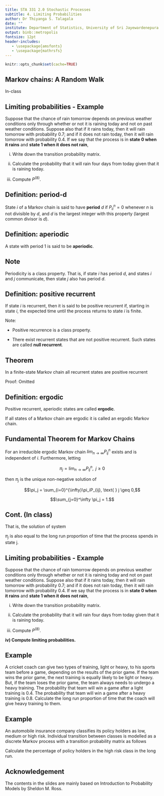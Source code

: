 ```yaml
---
title: STA 331 2.0 Stochastic Processes
subtitle: 4. Limiting Probabilities
author: Dr Thiyanga S. Talagala
date: ""
institute: Department of Statistics, University of Sri Jayewardenepura
output: binb::metropolis
fontsize: 12pt
header-includes:
   - \usepackage{amsfonts}
   - \usepackage{mathrsfs}
---
```


```r
knitr::opts_chunk$set(cache=TRUE)
```

## Markov chains: A Random Walk

In-class

## Limiting probabilities - Example

Suppose that the chance of rain tomorrow
depends on previous weather conditions only through whether or not it is
raining today and not on past weather conditions. Suppose also that if it rains
today, then it will rain tomorrow with probability 0.7; and if it does not rain today,
then it will rain tomorrow with probability 0.4.
If we say that the process is in **state 0 when it rains** and **state 1 when it does not rain**,  

i) Write down the transition probability matrix.

ii) Calculate the probability
that it will rain four days from today given that it is raining today.

iii) Compute $P^{(8)}$.

## Definition: period-d

State $i$ of a Markov chain is said to have **period**
$d$ if $P_{ii}^n=0$
 whenever $n$ is not divisible by $d$, and $d$ is the largest integer with this
property (largest common divisor is $d$). 

## Definition: aperiodic

A state with period 1 is said to be **aperiodic**.

## Note

Periodicity is a class
property. That is, if state $i$ has period $d$, and states $i$ and $j$ communicate, then
state $j$ also has period $d$.

## Definition: positive recurrent

If state $i$ is recurrent, then it is said to be positive recurrent if, starting in state $i$, the expected time until the process returns to state $i$ is finite.

Note:

- Positive recurrence is a class property.

- There exist recurrent states that
are not positive recurrent. Such states are called **null recurrent**.

## Theorem

In a finite-state Markov chain all recurrent states are positive recurrent

Proof: Omitted

## Definition: ergodic

Positive recurrent, aperiodic states are
called **ergodic**.

If all states of a Markov chain are ergodic it is called an ergodic Markov chain.

## Fundamental Theorem for Markov Chains

For an irreducible ergodic Markov chain $lim_{n \rightarrow \infty} P_{ij}^n$ exists and is independent of $i$. Furthermore, letting 

$$\pi_j=\lim_{n \to \infty} P_{ij}^n, \text{ } j \geq 0$$

then $\pi_j$ is the unique non-negative solution of 

$$\pi_j = \sum_{i=0}^{\infty}\pi_iP_{ij}, \text{ } j \geq 0,$$

$$\sum_{j=0}^\infty \pi_j = 1.$$

## Cont. (In class)

That is, the solution of system

\vspace{4cm}

$\pi_j$ is also equal to the long run proportion of time that the process spends in state j.

## Limiting probabilities - Example

Suppose that the chance of rain tomorrow
depends on previous weather conditions only through whether or not it is
raining today and not on past weather conditions. Suppose also that if it rains
today, then it will rain tomorrow with probability 0.7; and if it does not rain today,
then it will rain tomorrow with probability 0.4.
If we say that the process is in **state 0 when it rains** and **state 1 when it does not rain**,  

i) Write down the transition probability matrix.

ii) Calculate the probability
that it will rain four days from today given that it is raining today.

iii) Compute $P^{(8)}$.

**iv) Compute limiting probabilities.**

## Example

 A cricket coach can give two types of training, light or heavy, to his sports team before a game,  depending on the results of the prior game. If the team wins the prior game, the next training is equally likely to be light or heavy. But, if the team loses the prior game, the team always needs to undergo a heavy training. The probability that team will win a game after a light training is 0.4. The probability that team will win a game after a heavy training is 0.8.   Calculate the long run proportion of time that the coach will give heavy training to them.
 
## Example

An automobile insurance company classifies its policy holders as low, medium or high risk. Individual transition between classes is modelled as a discrete Markov process with a transition probability matrix as follows

\begin{table}[!h]
\begin{tabular}{|l|l|l|l|}
\hline
 & low & medium & high\\ \hline
low & 0.9 & 0.05 & 0.05 \\ \hline
medium & 0.1 & 0.8 & 0.1 \\ \hline
high &0  & 0.3 & 0.7 \\ \hline
\end{tabular}
\end{table}

Calculate the percentage of policy holders in the high risk class in the long run.

## Acknowledgement

The contents in the slides are mainly based on Introduction to Probability Models by Sheldon M. Ross.
